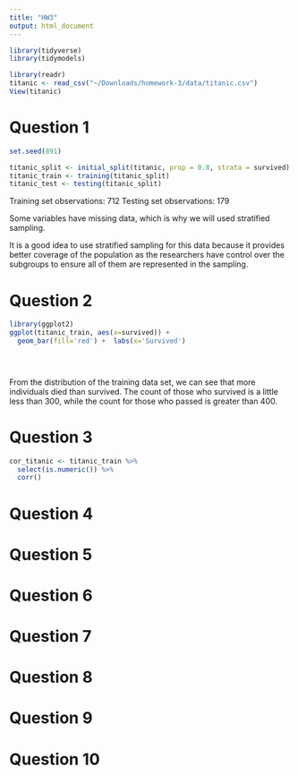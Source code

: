 ```yaml
---
title: "HW3"
output: html_document
---
```


``` r
library(tidyverse)
library(tidymodels)

library(readr)
titanic <- read_csv("~/Downloads/homework-3/data/titanic.csv")
View(titanic)
```
# Question 1

```r
set.seed(891)

titanic_split <- initial_split(titanic, prop = 0.8, strata = survived)
titanic_train <- training(titanic_split)
titanic_test <- testing(titanic_split)
```
Training set observations: 712
Testing set observations: 179

Some variables have missing data, which is why we will used stratified sampling.

It is a good idea to use stratified sampling for this data because it provides better coverage of the population as the researchers have control over the subgroups to ensure all of them are represented in the sampling.

# Question 2
```r
library(ggplot2)
ggplot(titanic_train, aes(x=survived)) +
  geom_bar(fill='red') +  labs(x='Survived')


  

```
From the distribution of the training data set, we can see that more individuals died than survived. The count of those who survived is a little less than 300, while the count for those who passed is greater than 400.

# Question 3
```r

cor_titanic <- titanic_train %>%
  select(is.numeric()) %>%
  corr()

```

# Question 4

# Question 5

# Question 6

# Question 7

# Question 8

# Question 9

# Question 10





